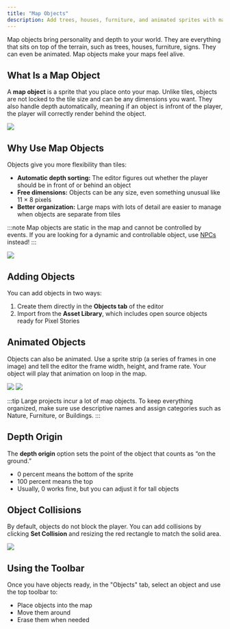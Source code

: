 ```yaml
---
title: "Map Objects"
description: Add trees, houses, furniture, and animated sprites with map objects in Pixel Stories. Bring detail and depth to your maps with flexible tools.
---
```


Map objects bring personality and depth to your world. They are everything that sits on top of the terrain, such as trees, houses, furniture, signs. They can even be animated. Map objects make your maps feel alive.

## What Is a Map Object

A **map object** is a sprite that you place onto your map. Unlike tiles, objects are not locked to the tile size and can be any dimensions you want. They also handle depth automatically, meaning if an object is infront of the player, the player will correctly render behind the object.

![](../../../assets/docs-images/map-editor/image-4.png)

## Why Use Map Objects

Objects give you more flexibility than tiles:

- **Automatic depth sorting:** The editor figures out whether the player should be in front of or behind an object
- **Free dimensions:** Objects can be any size, even something unusual like 11 × 8 pixels
- **Better organization:** Large maps with lots of detail are easier to manage when objects are separate from tiles

:::note
Map objects are static in the map and cannot be controlled by events. If you are looking for a dynamic and controllable object, use [NPCs](../game-assets/npcs) instead!
:::

![](../../../assets/docs-images/map-editor/gif-3.gif)

## Adding Objects

You can add objects in two ways:

1. Create them directly in the **Objects tab** of the editor
2. Import from the **Asset Library**, which includes open source objects ready for Pixel Stories

## Animated Objects

Objects can also be animated. Use a sprite strip (a series of frames in one image) and tell the editor the frame width, height, and frame rate. Your object will play that animation on loop in the map.

![](../../../assets/docs-images/map-editor/image-5.png)
![](../../../assets/docs-images/map-editor/gif-4.gif)

:::tip
Large projects incur a lot of map objects. To keep everything organized, make sure use descriptive names and assign categories such as Nature, Furniture, or Buildings.
:::

## Depth Origin

The **depth origin** option sets the point of the object that counts as “on the ground.”

- 0 percent means the bottom of the sprite
- 100 percent means the top
- Usually, 0 works fine, but you can adjust it for tall objects

## Object Collisions

By default, objects do not block the player. You can add collisions by clicking **Set Collision** and resizing the red rectangle to match the solid area.

![](../../../assets/docs-images/map-editor/image-6.png)

## Using the Toolbar

Once you have objects ready, in the "Objects" tab, select an object and use the top toolbar to:

- Place objects into the map
- Move them around
- Erase them when needed
